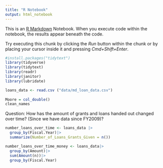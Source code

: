 ```yaml
---
title: "R Notebook"
output: html_notebook
---
```


This is an [R Markdown](http://rmarkdown.rstudio.com) Notebook. When you execute code within the notebook, the results appear beneath the code.

Try executing this chunk by clicking the *Run* button within the chunk or by placing your cursor inside it and pressing *Cmd+Shift+Enter*.

```r
#install.packages("tidytext")
library(tidyverse)
library(tidytext)
library(readr)
library(janitor)
library(lubridate)
```

```r
loans_data <- read.csv ("data/md_loan_data.csv")
 
Moore = col_double()
clean_names
```

Question: How has the amount of grants and loans handed out changed over time? (Since we have data since FY2009)?

```r
number_loans_over_time <- loans_data |>
  group_by(Fiscal.Year)|>
  summarize(Number_of_Loans_Grants_Given = n())
```

```r
number_loans_over_time_money <- loans_data|>
  group_by(Amount)|>
  sum(Amount(n))|>
  group_by(Fiscal.Year)
  
```

